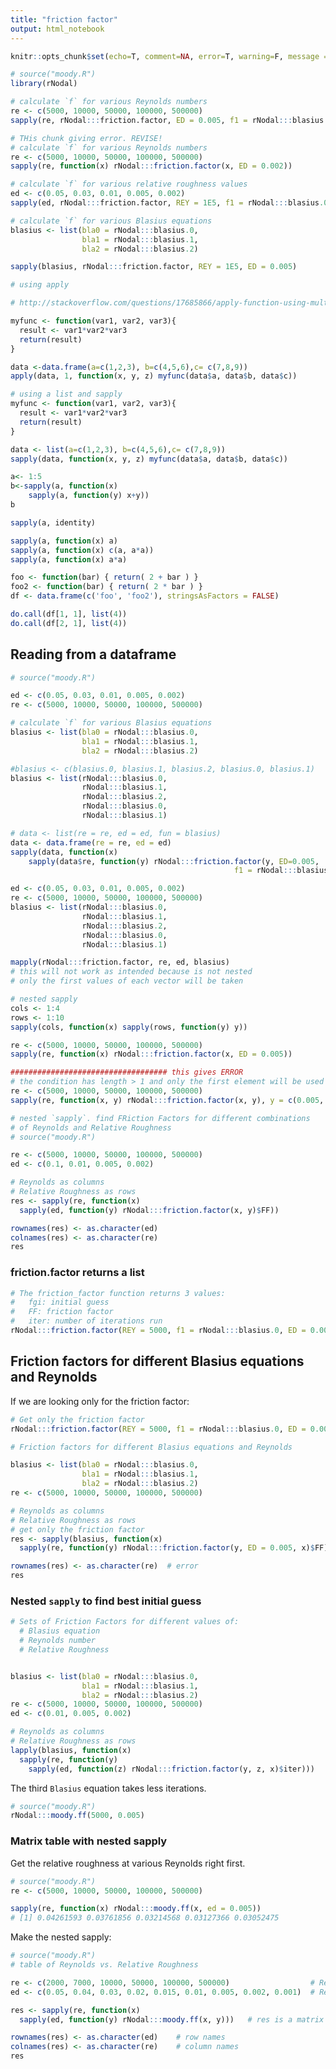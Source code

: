 ```yaml
---
title: "friction factor"
output: html_notebook
---
```


```r
knitr::opts_chunk$set(echo=T, comment=NA, error=T, warning=F, message = F, fig.align = 'center')
```

```r
# source("moody.R")
library(rNodal)

# calculate `f` for various Reynolds numbers
re <- c(5000, 10000, 50000, 100000, 500000)
sapply(re, rNodal:::friction.factor, ED = 0.005, f1 = rNodal:::blasius.0)
```

```r
# THis chunk giving error. REVISE!
# calculate `f` for various Reynolds numbers
re <- c(5000, 10000, 50000, 100000, 500000)
sapply(re, function(x) rNodal:::friction.factor(x, ED = 0.002))
```


```r
# calculate `f` for various relative roughness values
ed <- c(0.05, 0.03, 0.01, 0.005, 0.002)
sapply(ed, rNodal:::friction.factor, REY = 1E5, f1 = rNodal:::blasius.0)

```

```r
# calculate `f` for various Blasius equations
blasius <- list(bla0 = rNodal:::blasius.0, 
                bla1 = rNodal:::blasius.1, 
                bla2 = rNodal:::blasius.2)

sapply(blasius, rNodal:::friction.factor, REY = 1E5, ED = 0.005)

```



```r
# using apply

# http://stackoverflow.com/questions/17685866/apply-function-using-multiple-changing-arguments-in-r

myfunc <- function(var1, var2, var3){
  result <- var1*var2*var3
  return(result)
}

data <-data.frame(a=c(1,2,3), b=c(4,5,6),c= c(7,8,9))
apply(data, 1, function(x, y, z) myfunc(data$a, data$b, data$c))

```

```r
# using a list and sapply
myfunc <- function(var1, var2, var3){
  result <- var1*var2*var3
  return(result)
}

data <- list(a=c(1,2,3), b=c(4,5,6),c= c(7,8,9))
sapply(data, function(x, y, z) myfunc(data$a, data$b, data$c))

```

```r
a<- 1:5
b<-sapply(a, function(x) 
    sapply(a, function(y) x+y))
b
```

```r
sapply(a, identity)

sapply(a, function(x) a)
sapply(a, function(x) c(a, a*a))
sapply(a, function(x) a*a)
```


```r
foo <- function(bar) { return( 2 + bar ) }
foo2 <- function(bar) { return( 2 * bar ) }
df <- data.frame(c('foo', 'foo2'), stringsAsFactors = FALSE)

do.call(df[1, 1], list(4))
do.call(df[2, 1], list(4))
```

## Reading from a dataframe

```r
# source("moody.R")

ed <- c(0.05, 0.03, 0.01, 0.005, 0.002)
re <- c(5000, 10000, 50000, 100000, 500000)

# calculate `f` for various Blasius equations
blasius <- list(bla0 = rNodal:::blasius.0, 
                bla1 = rNodal:::blasius.1, 
                bla2 = rNodal:::blasius.2)

#blasius <- c(blasius.0, blasius.1, blasius.2, blasius.0, blasius.1)
blasius <- list(rNodal:::blasius.0, 
                rNodal:::blasius.1, 
                rNodal:::blasius.2, 
                rNodal:::blasius.0, 
                rNodal:::blasius.1)

# data <- list(re = re, ed = ed, fun = blasius)
data <- data.frame(re = re, ed = ed)
sapply(data, function(x) 
    sapply(data$re, function(y) rNodal:::friction.factor(y, ED=0.005, 
                                                  f1 = rNodal:::blasius.0)$FF))
```

```r
ed <- c(0.05, 0.03, 0.01, 0.005, 0.002)
re <- c(5000, 10000, 50000, 100000, 500000)
blasius <- list(rNodal:::blasius.0, 
                rNodal:::blasius.1, 
                rNodal:::blasius.2, 
                rNodal:::blasius.0, 
                rNodal:::blasius.1)

mapply(rNodal:::friction.factor, re, ed, blasius)
# this will not work as intended because is not nested
# only the first values of each vector will be taken
```

```r
# nested sapply
cols <- 1:4
rows <- 1:10
sapply(cols, function(x) sapply(rows, function(y) y))
```

```r
re <- c(5000, 10000, 50000, 100000, 500000)
sapply(re, function(x) rNodal:::friction.factor(x, ED = 0.005))
```

```r
################################### this gives ERROR
# the condition has length > 1 and only the first element will be used
re <- c(5000, 10000, 50000, 100000, 500000)
sapply(re, function(x, y) rNodal:::friction.factor(x, y), y = c(0.005, 0.002))
```


```r
# nested `sapply`. find FRiction Factors for different combinations
# of Reynolds and Relative Roughness
# source("moody.R")

re <- c(5000, 10000, 50000, 100000, 500000)
ed <- c(0.1, 0.01, 0.005, 0.002)

# Reynolds as columns
# Relative Roughness as rows
res <- sapply(re, function(x) 
  sapply(ed, function(y) rNodal:::friction.factor(x, y)$FF))

rownames(res) <- as.character(ed)
colnames(res) <- as.character(re)
res
```

### friction.factor returns a list

```r
# The friction_factor function returns 3 values:
#   fgi: initial guess 
#   FF: friction factor
#   iter: number of iterations run
rNodal:::friction.factor(REY = 5000, f1 = rNodal:::blasius.0, ED = 0.005)
```

## Friction factors for different Blasius equations and Reynolds

If we are looking only for the friction factor:

```r
# Get only the friction factor
rNodal:::friction.factor(REY = 5000, f1 = rNodal:::blasius.0, ED = 0.005)$FF
```


```r
# Friction factors for different Blasius equations and Reynolds

blasius <- list(bla0 = rNodal:::blasius.0, 
                bla1 = rNodal:::blasius.1, 
                bla2 = rNodal:::blasius.2)
re <- c(5000, 10000, 50000, 100000, 500000)

# Reynolds as columns
# Relative Roughness as rows
# get only the friction factor
res <- sapply(blasius, function(x) 
  sapply(re, function(y) rNodal:::friction.factor(y, ED = 0.005, x)$FF)) # get only FF

rownames(res) <- as.character(re)  # error
res
```

### Nested `sapply` to find best initial guess

```r
# Sets of Friction Factors for different values of:
  # Blasius equation
  # Reynolds number
  # Relative Roughness


blasius <- list(bla0 = rNodal:::blasius.0, 
                bla1 = rNodal:::blasius.1, 
                bla2 = rNodal:::blasius.2)
re <- c(5000, 10000, 50000, 100000, 500000)
ed <- c(0.01, 0.005, 0.002)

# Reynolds as columns
# Relative Roughness as rows
lapply(blasius, function(x) 
  sapply(re, function(y) 
    sapply(ed, function(z) rNodal:::friction.factor(y, z, x)$iter)))

```

The third `Blasius` equation takes less iterations.


```r
# source("moody.R")
rNodal:::moody.ff(5000, 0.005)
```




### Matrix table with nested sapply

Get the relative roughness at various Reynolds right first.

```r
# source("moody.R")
re <- c(5000, 10000, 50000, 100000, 500000)

sapply(re, function(x) rNodal:::moody.ff(x, ed = 0.005))
# [1] 0.04261593 0.03761856 0.03214568 0.03127366 0.03052475
```

Make the nested sapply:

```r
# source("moody.R")
# table of Reynolds vs. Relative Roughness

re <- c(2000, 7000, 10000, 50000, 100000, 500000)                  # Reynolds values
ed <- c(0.05, 0.04, 0.03, 0.02, 0.015, 0.01, 0.005, 0.002, 0.001)  # Relative roughness

res <- sapply(re, function(x) 
  sapply(ed, function(y) rNodal:::moody.ff(x, y)))   # res is a matrix

rownames(res) <- as.character(ed)    # row names
colnames(res) <- as.character(re)    # column names
res
```

